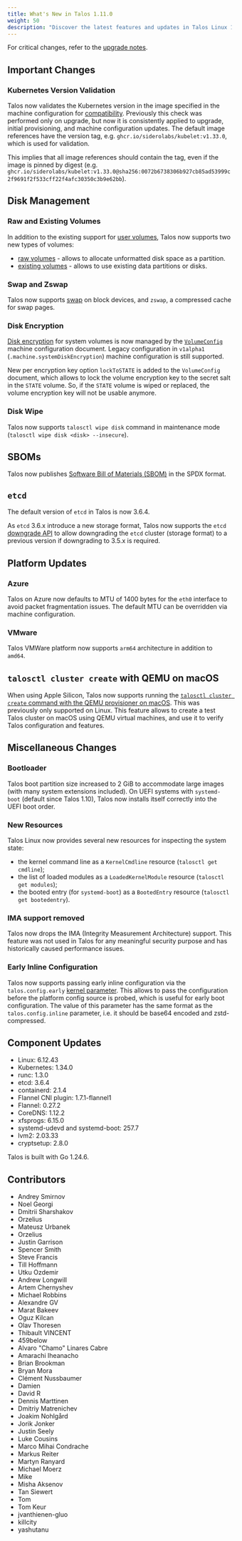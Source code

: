 ```yaml
---
title: What's New in Talos 1.11.0
weight: 50
description: "Discover the latest features and updates in Talos Linux 1.11."
---
```


For critical changes, refer to the [upgrade notes](../configure-your-talos-cluster/lifecycle-management/upgrading-talos).

## Important Changes

### Kubernetes Version Validation

Talos now validates the Kubernetes version in the image specified in the machine configuration for [compatibility](./support-matrix).
Previously this check was performed only on upgrade, but now it is consistently applied to upgrade, initial provisioning, and machine configuration updates.
The default image references have the version tag, e.g. `ghcr.io/siderolabs/kubelet:v1.33.0`, which is used for validation.

This implies that all image references should contain the tag, even if the image is pinned by digest (e.g. `ghcr.io/siderolabs/kubelet:v1.33.0@sha256:0072b6738306b927cb85ad53999c2f9691f2f533cff22f4afc30350c3b9e62bb`).

## Disk Management

### Raw and Existing Volumes

In addition to the existing support for [user volumes](../configure-your-talos-cluster/storage-and-disk-management/disk-management/user), Talos now supports two new types of volumes:

* [raw volumes](../configure-your-talos-cluster/storage-and-disk-management/disk-management/raw) - allows to allocate unformatted disk space as a partition.
* [existing volumes](../configure-your-talos-cluster/storage-and-disk-management/disk-management/existing) - allows to use existing data partitions or disks.

### Swap and Zswap

Talos now supports [swap](../configure-your-talos-cluster/storage-and-disk-management/swap) on block devices, and `zswap`, a compressed cache for swap pages.

### Disk Encryption

[Disk encryption](../configure-your-talos-cluster/storage-and-disk-management/disk-encryption) for system volumes is now managed by the [`VolumeConfig`](../reference/configuration/block/volumeconfig) machine configuration document.
Legacy configuration in `v1alpha1` (`.machine.systemDiskEncryption`) machine configuration is still supported.

New per encryption key option `lockToSTATE` is added to the `VolumeConfig` document, which allows to lock the volume encryption key to the secret salt in the `STATE` volume.
So, if the `STATE` volume is wiped or replaced, the volume encryption key will not be usable anymore.

### Disk Wipe

Talos now supports `talosctl wipe disk` command in maintenance mode (`talosctl wipe disk <disk> --insecure`).

## SBOMs

Talos now publishes [Software Bill of Materials (SBOM)](../advanced-guides/SBOM) in the SPDX format.

## `etcd`

The default version of `etcd` in Talos is now 3.6.4.

As `etcd` 3.6.x introduce a new storage format, Talos now supports the `etcd` [downgrade API](../build-and-extend-talos/cluster-operations-and-maintenance/etcd-maintenance#downgrade-v36-to-v35) to allow downgrading the `etcd` cluster (storage format) to a previous version
if downgrading to 3.5.x is required.

## Platform Updates

### Azure

Talos on Azure now defaults to MTU of 1400 bytes for the `eth0` interface to avoid packet fragmentation issues.
The default MTU can be overridden via machine configuration.

### VMware

Talos VMWare platform now supports `arm64` architecture in addition to `amd64`.

## `talosctl cluster create` with QEMU on macOS

When using Apple Silicon, Talos now supports running the [`talosctl cluster create` command with the QEMU provisioner on macOS](../platform-specific-installations/local-platforms/qemu).
This was previously only supported on Linux.
This feature allows to create a test Talos cluster on macOS using QEMU virtual machines, and use it to verify Talos configuration and features.

## Miscellaneous Changes

### Bootloader

Talos boot partition size increased to 2 GiB to accommodate large images (with many system extensions included).
On UEFI systems with `systemd-boot` (default since Talos 1.10), Talos now installs itself correctly into the UEFI boot order.

### New Resources

Talos Linux now provides several new resources for inspecting the system state:

* the kernel command line as a `KernelCmdline` resource (`talosctl get cmdline`);
* the list of loaded modules as a `LoadedKernelModule` resource (`talosctl get modules`);
* the booted entry (for `systemd-boot`) as a `BootedEntry` resource (`talosctl get bootedentry`).

### IMA support removed

Talos now drops the IMA (Integrity Measurement Architecture) support.
This feature was not used in Talos for any meaningful security purpose
and has historically caused performance issues.

### Early Inline Configuration

Talos now supports passing early inline configuration via the `talos.config.early` [kernel parameter](../reference/kernel#talosconfigearly-and-talosconfiginline).
This allows to pass the configuration before the platform config source is probed, which is useful for early boot configuration.
The value of this parameter has the same format as the `talos.config.inline` parameter, i.e. it should be base64 encoded and zstd-compressed.

## Component Updates

* Linux: 6.12.43
* Kubernetes: 1.34.0
* runc: 1.3.0
* etcd: 3.6.4
* containerd: 2.1.4
* Flannel CNI plugin: 1.7.1-flannel1
* Flannel: 0.27.2
* CoreDNS: 1.12.2
* xfsprogs: 6.15.0
* systemd-udevd and systemd-boot: 257.7
* lvm2: 2.03.33
* cryptsetup: 2.8.0

Talos is built with Go 1.24.6.

## Contributors

* Andrey Smirnov
* Noel Georgi
* Dmitrii Sharshakov
* Orzelius
* Mateusz Urbanek
* Orzelius
* Justin Garrison
* Spencer Smith
* Steve Francis
* Till Hoffmann
* Utku Ozdemir
* Andrew Longwill
* Artem Chernyshev
* Michael Robbins
* Alexandre GV
* Marat Bakeev
* Oguz Kilcan
* Olav Thoresen
* Thibault VINCENT
* 459below
* Alvaro "Chamo" Linares Cabre
* Amarachi Iheanacho
* Brian Brookman
* Bryan Mora
* Clément Nussbaumer
* Damien
* David R
* Dennis Marttinen
* Dmitriy Matrenichev
* Joakim Nohlgård
* Jorik Jonker
* Justin Seely
* Luke Cousins
* Marco Mihai Condrache
* Markus Reiter
* Martyn Ranyard
* Michael Moerz
* Mike
* Misha Aksenov
* Tan Siewert
* Tom
* Tom Keur
* jvanthienen-gluo
* killcity
* yashutanu